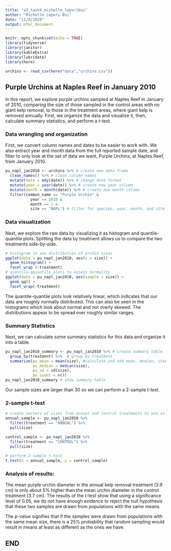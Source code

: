```yaml
---
title: "a3_task4_michelle_leporibui"
author: "Michelle Lepori-Bui"
date: "11/4/2020"
output: html_document
---
```


```r
knitr::opts_chunk$set(echo = TRUE)
library(tidyverse)
library(janitor)
library(kableExtra)
library(lubridate)
library(here)

urchins <- read_csv(here("data","urchins.csv"))
```

## Purple Urchins at Naples Reef in January 2010

In this report, we explore purple urchins sampled at Naples Reef in January of 2010, comparing the size of those sampled in the control areas with no giant kelp removal, to those in the treatment areas, where giant kelp is removed annually. First, we organize the data and visualize it, then, calculate summary statistics, and perform a t-test. 

### Data wrangling and organization

First, we convert column names and dates to be easier to work with. We also extract year and month data from the full reported sample date, and filter to only look at the set of data we want, Purple Urchins, at Naples Reef, from January 2010. 

```r
pu_napl_jan2010 <- urchins %>% # create new data frame
  clean_names() %>% # clean column names
  mutate(date = mdy(date)) %>% # change date format
  mutate(year = year(date)) %>% # create new year column
  mutate(month = month(date)) %>% # create new month column
  filter(common_name == "Purple Urchin" &
           year == 2010 &
           month == 1 &
           site == "NAPL") # filter for species, year, month, and site
```

### Data visualization

Next, we explore the raw data by visualizing it as histogram and quantile-quantile plots. Splitting the data by treatment allows us to compare the two treatments side-by-side.

```r
# histogram to see distribution of urchin sizes
ggplot(data = pu_napl_jan2010, aes(x = size)) +
  geom_histogram() +
  facet_wrap (~treatment)
# quantile-qquantile plots to assess normality
ggplot(data = pu_napl_jan2010, aes(sample = size)) +
  geom_qq() +
  facet_wrap(~treatment)
```

The quantile-quantile plots look relatively linear, which indicates that our data are roughly normally distributed. This can also be seen in the histograms which look about normal and not overly skewed. The distributions appear to be spread over roughly similar ranges. 

### Summary Statistics

Next, we can calculate some summary statistics for this data and organize it into a table. 

```r
pu_napl_jan2010_summary <- pu_napl_jan2010 %>% # create summary table
  group_by(treatment) %>%  # group by treatment
  summarize(pu_mean = mean(size), #calculate and add mean, median, standard deviation, and counts to summary table
            pu_median = median(size),
            pu_sd = sd(size),
            pu_count = n())
pu_napl_jan2010_summary # show summary table
```

Our sample sizes are larger than 30 so we can perform a 2-sample t-test. 

### 2-sample t-test

```r
# create vectors of sizes from annual and control treatments to use in t-tes
annual_sample <- pu_napl_jan2010 %>% 
  filter(treatment == "ANNUAL") %>% 
  pull(size)

control_sample <- pu_napl_jan2010 %>% 
  filter(treatment == "CONTROL") %>% 
  pull(size)
 
# perform 2-sample t-test
t.test(x = annual_sample, y = control_sample)
```

### Analysis of results:

The mean purple urchin diameter in the annual kelp removal treatment (3.9 cm) is only about 5% higher than the mean urchin diameter in the control treatment (3.7 cm). The results of the t-test show that using a significance level of 0.05, we do not have anough evidence to reject the null hypothesis that these two samples are drawn from populations with the same means. 

The p-value signifies that if the samples were drawn from populations with the same mean size, there is a 25% probability that random sampling would result in means at least as different as the ones we have.

## END